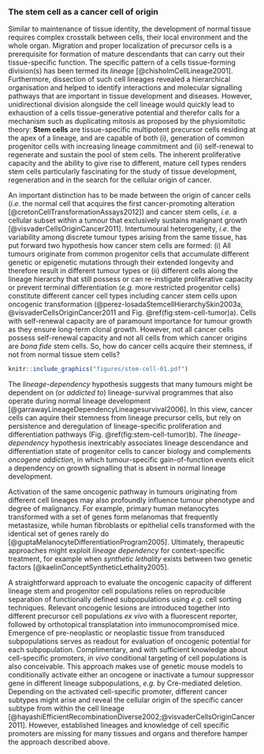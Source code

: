 ### The stem cell as a cancer cell of origin {#csc}

Similar to maintenance of tissue identity, the development of normal tissue requires complex crosstalk between cells, their local environment and the whole organ. Migration and proper localization of precursor cells is a prerequisite for formation of mature descendants that can carry out their tissue-specific function. The specific pattern of a cells tissue-forming division(s) has been termed its *lineage* [@chisholmCellLineage2001]. Furthermore, dissection of such cell lineages revealed a hierarchical organisation and helped to identify interactions and molecular signalling pathways that are important in tissue development and diseases. However, unidirectional division alongside the cell lineage would quickly lead to exhaustion of a cells tissue-generative potential and therefor calls for a mechanism such as duplicating mitosis as proposed by the physiomitotic theory: **Stem cells** are tissue-specific multipotent precursor cells residing at the apex of a lineage, and are capable of both (i), generation of common progenitor cells with increasing lineage commitment and (ii) self-renewal to regenerate and sustain the pool of stem cells. The inherent proliferative capacity and the ability to give rise to different, mature cell types renders stem cells particularly fascinating for the study of tissue development, regeneration and in the search for the cellular origin of cancer.

An important distinction has to be made between the origin of cancer cells (*i.e.* the normal cell that acquires the first cancer-promoting alteration [@cretonCellTransformationAssays2012]) and cancer stem cells, *i.e.* a cellular subset within a tumour that exclusively sustains malignant growth [@visvaderCellsOriginCancer2011]. Intertumoural heterogeneity, *i.e.* the variability among discrete tumour types arising from the same tissue, has put forward two hypothesis how cancer stem cells are formed: (i) All tumours originate from common progenitor cells that accumulate different genetic or epigenetic mutations through their extended longevity and therefore result in different tumour types or (ii) different cells along the lineage hierarchy that still possess or can re-instigate proliferative capacity or prevent terminal differentiation (*e.g.* more restricted progenitor cells) constitute different cancer cell types including cancer stem cells upon oncogenic transformation (@perez-losadaStemcellHierarchySkin2003a, @visvaderCellsOriginCancer2011 and Fig. \@ref(fig:stem-cell-tumor)a). Cells with self-renewal capacity are of paramount importance for tumour growth as they ensure long-term clonal growth. However, not all cancer cells possess self-renewal capacity and not all cells from which cancer origins are *bona fide* stem cells. So, how do cancer cells acquire their stemness, if not from normal tissue stem cells?

```r

knitr::include_graphics("figures/stem-cell-01.pdf")
```

The *lineage-dependency* hypothesis suggests that many tumours might be dependent on (or *addicted to*) lineage-survival programmes that also operate during normal lineage development [@garrawayLineageDependencyLineagesurvival2006]. In this view, cancer cells can aquire their stemness from lineage precursor cells, but rely on persistence and deregulation of lineage-specific proliferation and differentiation pathways (Fig. \@ref(fig:stem-cell-tumor)b). The *lineage-dependency* hypothesis inextricably associates lineage descendance and differentiation state of progenitor cells to cancer biology and complements *oncogene addiction*, in which tumour-specific gain-of-function events elicit a dependency on growth signalling that is absent in normal lineage development.

Activation of the same oncogenic pathway in tumours originating from different cell lineages may also profoundly influence tumour phenotype and degree of malignancy. For example, primary human melanocytes transformed with a set of genes form melanomas that frequently metastasize, while human fibroblasts or epithelial cells transformed with the identical set of genes rarely do [@guptaMelanocyteDifferentiationProgram2005]. Ultimately, therapeutic approaches might exploit *lineage dependency* for context-specific treatment, for example when *synthetic lethality* exists between two genetic factors [@kaelinConceptSyntheticLethality2005].

A straightforward approach to evaluate the oncogenic capacity of different lineage stem and progenitor cell populations relies on reproducible separation of functionally defined subpopulations using *e.g.* cell sorting techniques. Relevant oncogenic lesions are introduced together into different precursor cell populations *ex vivo* with a fluorescent reporter, followed by orthotopical transplatation into immunocompromised mice. Emergence of pre-neoplastic or neoplastic tissue from transduced subpopulations serves as readout for evaluation of oncogenic potential for each subpopulation. Complimentary, and with sufficient knowledge about cell-specific promoters, *in vivo* conditional targeting of cell populations is also conceivable. This approach makes use of genetic mouse models to conditionally activate either an oncogene or inactivate a tumour suppressor gene in different lineage subpopulations, *e.g.* by Cre-mediated deletion. Depending on the activated cell-specific promoter, different cancer subtypes might arise and reveal the cellular origin of the specific cancer subtype from within the cell lineage [@hayashiEfficientRecombinationDiverse2002;@visvaderCellsOriginCancer2011]. However, established lineages and knowledge of cell specific promoters are missing for many tissues and organs and therefore hamper the approach described above.
